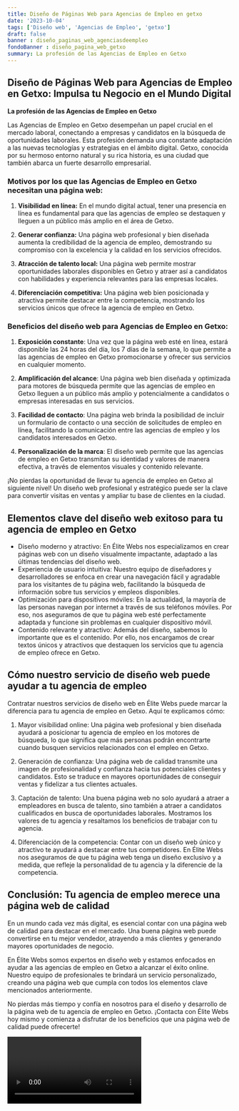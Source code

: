 ```yaml
---
title: Diseño de Páginas Web para Agencias de Empleo en getxo
date: '2023-10-04'
tags: ['Diseño web', 'Agencias de Empleo', 'getxo']
draft: false
banner : diseño_paginas_web_agenciasdeempleo
fondoBanner : diseño_pagina_web_getxo
summary: La profesión de las Agencias de Empleo en Getxo
---
```


## Diseño de Páginas Web para Agencias de Empleo en Getxo: Impulsa tu Negocio en el Mundo Digital

**La profesión de las Agencias de Empleo en Getxo**

Las Agencias de Empleo en Getxo desempeñan un papel crucial en el mercado laboral, conectando a empresas y candidatos en la búsqueda de oportunidades laborales. Esta profesión demanda una constante adaptación a las nuevas tecnologías y estrategias en el ámbito digital. Getxo, conocida por su hermoso entorno natural y su rica historia, es una ciudad que también abarca un fuerte desarrollo empresarial.

### Motivos por los que las Agencias de Empleo en Getxo necesitan una página web:

1. **Visibilidad en línea:** En el mundo digital actual, tener una presencia en línea es fundamental para que las agencias de empleo se destaquen y lleguen a un público más amplio en el área de Getxo.

2. **Generar confianza:** Una página web profesional y bien diseñada aumenta la credibilidad de la agencia de empleo, demostrando su compromiso con la excelencia y la calidad en los servicios ofrecidos.

3. **Atracción de talento local:** Una página web permite mostrar oportunidades laborales disponibles en Getxo y atraer así a candidatos con habilidades y experiencia relevantes para las empresas locales.

4. **Diferenciación competitiva:** Una página web bien posicionada y atractiva permite destacar entre la competencia, mostrando los servicios únicos que ofrece la agencia de empleo en Getxo.

### Beneficios del diseño web para Agencias de Empleo en Getxo:

1. **Exposición constante**: Una vez que la página web esté en línea, estará disponible las 24 horas del día, los 7 días de la semana, lo que permite a las agencias de empleo en Getxo promocionarse y ofrecer sus servicios en cualquier momento.

2. **Amplificación del alcance**: Una página web bien diseñada y optimizada para motores de búsqueda permite que las agencias de empleo en Getxo lleguen a un público más amplio y potencialmente a candidatos o empresas interesadas en sus servicios.

3. **Facilidad de contacto**: Una página web brinda la posibilidad de incluir un formulario de contacto o una sección de solicitudes de empleo en línea, facilitando la comunicación entre las agencias de empleo y los candidatos interesados en Getxo.

4. **Personalización de la marca**: El diseño web permite que las agencias de empleo en Getxo transmitan su identidad y valores de manera efectiva, a través de elementos visuales y contenido relevante.

¡No pierdas la oportunidad de llevar tu agencia de empleo en Getxo al siguiente nivel! Un diseño web profesional y estratégico puede ser la clave para convertir visitas en ventas y ampliar tu base de clientes en la ciudad.

<GifSeo />

<Cta />

## Elementos clave del diseño web exitoso para tu agencia de empleo en Getxo

- Diseño moderno y atractivo: En Élite Webs nos especializamos en crear páginas web con un diseño visualmente impactante, adaptado a las últimas tendencias del diseño web.
- Experiencia de usuario intuitiva: Nuestro equipo de diseñadores y desarrolladores se enfoca en crear una navegación fácil y agradable para los visitantes de tu página web, facilitando la búsqueda de información sobre tus servicios y empleos disponibles.
- Optimización para dispositivos móviles: En la actualidad, la mayoría de las personas navegan por internet a través de sus teléfonos móviles. Por eso, nos aseguramos de que tu página web esté perfectamente adaptada y funcione sin problemas en cualquier dispositivo móvil.
- Contenido relevante y atractivo: Además del diseño, sabemos lo importante que es el contenido. Por ello, nos encargamos de crear textos únicos y atractivos que destaquen los servicios que tu agencia de empleo ofrece en Getxo.

## Cómo nuestro servicio de diseño web puede ayudar a tu agencia de empleo

Contratar nuestros servicios de diseño web en Élite Webs puede marcar la diferencia para tu agencia de empleo en Getxo. Aquí te explicamos cómo:

1. Mayor visibilidad online: Una página web profesional y bien diseñada ayudará a posicionar tu agencia de empleo en los motores de búsqueda, lo que significa que más personas podrán encontrarte cuando busquen servicios relacionados con el empleo en Getxo.

2. Generación de confianza: Una página web de calidad transmite una imagen de profesionalidad y confianza hacia tus potenciales clientes y candidatos. Esto se traduce en mayores oportunidades de conseguir ventas y fidelizar a tus clientes actuales.

3. Captación de talento: Una buena página web no solo ayudará a atraer a empleadores en busca de talento, sino también a atraer a candidatos cualificados en busca de oportunidades laborales. Mostramos los valores de tu agencia y resaltamos los beneficios de trabajar con tu agencia.

4. Diferenciación de la competencia: Contar con un diseño web único y atractivo te ayudará a destacar entre tus competidores. En Élite Webs nos aseguramos de que tu página web tenga un diseño exclusivo y a medida, que refleje la personalidad de tu agencia y la diferencie de la competencia.

## Conclusión: Tu agencia de empleo merece una página web de calidad

En un mundo cada vez más digital, es esencial contar con una página web de calidad para destacar en el mercado. Una buena página web puede convertirse en tu mejor vendedor, atrayendo a más clientes y generando mayores oportunidades de negocio.

En Élite Webs somos expertos en diseño web y estamos enfocados en ayudar a las agencias de empleo en Getxo a alcanzar el éxito online. Nuestro equipo de profesionales te brindará un servicio personalizado, creando una página web que cumpla con todos los elementos clave mencionados anteriormente.

No pierdas más tiempo y confía en nosotros para el diseño y desarrollo de la página web de tu agencia de empleo en Getxo. ¡Contacta con Élite Webs hoy mismo y comienza a disfrutar de los beneficios que una página web de calidad puede ofrecerte!

<Video />

<CtaBot job='Agencias de Empleo' city='getxo'/>

<Gmaps query='getxo+españa+maps' />
